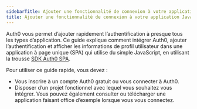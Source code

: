 ```yaml
---
sidebarTitle: Ajouter une fonctionnalité de connexion à votre application JavaScript
title: Ajouter une fonctionnalité de connexion à votre application JavaScript
---
```


Auth0 vous permet d’ajouter rapidement l’authentification à presque tous les types d’application. Ce guide explique comment intégrer Auth0, ajouter l’authentification et afficher les informations de profil utilisateur dans une application à page unique (SPA) qui utilise du simple JavaScript, en utilisant la trousse [SDK Auth0 SPA](https://github.com/auth0/auth0-spa-js).

Pour utiliser ce guide rapide, vous devez :

* Vous inscrire à un compte Auth0 gratuit ou vous connecter à Auth0.
* Disposer d’un projet fonctionnel avec lequel vous souhaitez vous intégrer. Vous pouvez également consulter ou télécharger une application faisant office d’exemple lorsque vous vous connectez.